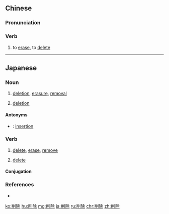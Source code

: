 ==Chinese==
{{zh-forms}}

===Pronunciation===
{{zh-pron
|m=削chú
|cat=v
}}

===Verb===
{{zh-verb}}

# to [[erase]], to [[delete]]

----

==Japanese==
{{ja-kanjitab|さく|じょ|yomi=on}}

===Noun===
{{ja-noun|さくじょ}}

# [[deletion]], [[erasure]], [[removal]]
# {{lb|ja|computers|sort=さくじょ}} [[deletion]]

====Antonyms====
* {{ja-r|挿入|そうにゅう}}: [[insertion]]

===Verb===
{{ja-verb-suru|さくじょ}}

# [[delete]], [[erase]], [[remove]]
#: {{ja-usex|この部分は'''削除する'''。|この ぶぶん は '''さくじょ する'''。|This part will be '''erased'''.}}
# {{lb|ja|computers|sort=さくじょする}} [[delete]]

====Conjugation====
{{ja-suru|さくじょ}}

===References===
* {{R:Shogakukan}}

[[ko:削除]]
[[hu:削除]]
[[mg:削除]]
[[ja:削除]]
[[ru:削除]]
[[chr:削除]]
[[zh:削除]]